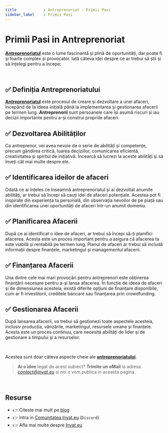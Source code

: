 ```yaml
---
title            : Antreprenoriat - Primii Pasi
sidebar_label    : Primii Pasi
---
```


# Primii Pasi in Antreprenoriat

**[Antreprenoriatul](/antreprenoriat/)** este o lume fascinantă și plină de oportunități, dar poate fi și foarte complex și provocator. 
Iată câteva idei despre ce ar trebui să știi și să înțelegi pentru a începe:

<br />

## ✅ **Definiția Antreprenoriatului**

**[Antreprenoriatul](/antreprenoriat/)** este procesul de creare și dezvoltare a unei afaceri, începând de la ideea inițială până la implementarea și gestionarea afacerii pe termen lung. 
**Antreprenorii** sunt persoanele care își asumă riscuri și iau decizii importante pentru a-și construi propriile afaceri.

## ✅ **Dezvoltarea Abilităților** 

Ca antreprenor, vei avea nevoie de o serie de abilități și competențe, precum gândirea critică, luarea deciziilor, comunicarea eficientă, creativitatea și spiritul de inițiativă. 
Încearcă să lucrezi la aceste abilități și să înveți cât mai multe despre ele.

## ✅ **Identificarea ideilor de afaceri** 

Odată ce ai înțeles ce înseamnă antreprenoriatul și ai dezvoltat anumite abilități, ar trebui să începi să cauți idei de afaceri potențiale. 
Acestea pot fi inspirate din experiența ta personală, din observația nevoilor de pe piață sau din identificarea unei oportunități de afaceri într-un anumit domeniu.

## ✅ **Planificarea Afacerii** 

După ce ai identificat o idee de afaceri, ar trebui să începi să-ți planifici afacerea.
Acesta este un proces important pentru a asigura că afacerea ta este viabilă și rentabilă pe termen lung. Planul de afaceri ar trebui să includă informații despre finanțele, marketingul și managementul afacerii.

## ✅ **Finanțarea Afacerii** 

Una dintre cele mai mari provocări pentru antreprenori este obținerea finanțării necesare pentru a-și lansa afacerea. 
În funcție de ideea de afaceri și de dimensiunea acesteia, există diferite opțiuni de finanțare disponibile, cum ar fi investitorii, creditele bancare sau finanțarea prin crowdfunding.

## ✅ **Gestionarea Afacerii** 

După lansarea afacerii, va trebui să gestionezi toate aspectele acesteia, inclusiv producția, vânzările, marketingul, resursele umane și finanțele. 
Acesta este un proces continuu, care necesită abilități de lider și de gestionare a timpului și a resurselor.

<br />

Acestea sunt doar câteva aspecte cheie ale **[antreprenoriatului](/antreprenoriat/)**. 

> **Ai o idee** legat de acest subiect? **Trimite un eMail** la adresa *contact@invat.eu* si noi o vom publica in aceasta pagina.

<br />

## Resurse

- 👉 Citeste mai mult pe [blog](https://www.blog.invat.eu/)
- 👉 Intra in [Comunitatea Invat.eu](https://discord.gg/gQEtVe2k) (`Discord`)  
- 👉 Afla mai multe despre [Invat.eu](/intro) 
